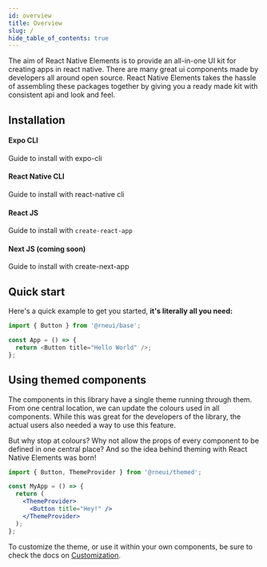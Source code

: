 ```yaml
---
id: overview
title: Overview
slug: /
hide_table_of_contents: true
---
```



<div className="admonition admonition-info alert alert--info">
  <div className="admonition-content">
    The aim of React Native Elements is to provide an all-in-one UI kit for
    creating apps in react native. There are many great ui components made by
    developers all around open source. React Native Elements takes the hassle of
    assembling these packages together by giving you a ready made kit with
    consistent api and look and feel.
  </div>
</div>

## Installation

<div class="container" style={{ padding: 0 }}>
  <div class="row is-multiline">
    <div class="col col--6">
      <Link
        class="card "
        to="docs/installation#using-expo"
        style={{ height: '100%' }}
      >
        <div class="card__body position-relative">
          <h4>
            Expo CLI
            <SiExpo class="card__icon" />
          </h4>
          <p>Guide to install with expo-cli</p>
        </div>
      </Link>
    </div>
    <div class="col col--6">
      <Link class="card " to="docs/installation" style={{ height: '100%' }}>
        <div class="card__body  position-relative">
          <h4>
            React Native CLI <SiReact class="card__icon" />
          </h4>
          <p>Guide to install with react-native cli</p>
        </div>
      </Link>
    </div>
    <div class="col col--6">
      <Link
        class="card "
        to="docs/installation#using-on-web"
        style={{ height: '100%' }}
      >
        <div class="card__body position-relative">
          <h4>
            React JS <SiReact class="card__icon" />
          </h4>
          <p>
            Guide to install with <code>create-react-app</code>
          </p>
        </div>
      </Link>
    </div>
    <div class="col col--6">
      <Link class="card " to="#" style={{ height: '100%' }}>
        <div class="card__body position-relative">
          <h4>
            Next JS (coming soon) <SiNextdotjs class="card__icon" />
          </h4>
          <p>Guide to install with create-next-app</p>
        </div>
      </Link>
    </div>
  </div>
</div>

## Quick start

Here's a quick example to get you started, **it's literally all you need:**

```ts
import { Button } from '@rneui/base';

const App = () => {
  return <Button title="Hello World" />;
};
```

## Using themed components

The components in this library have a single theme running through them. From
one central location, we can update the colours used in all components. While
this was great for the developers of the library, the actual users also needed a
way to use this feature.

But why stop at colours? Why not allow the props of every component to be
defined in one central place? And so the idea behind theming with React Native
Elements was born!

```jsx
import { Button, ThemeProvider } from '@rneui/themed';

const MyApp = () => {
  return (
    <ThemeProvider>
      <Button title="Hey!" />
    </ThemeProvider>
  );
};
```

To customize the theme, or use it within your own components, be sure to check
the docs on [Customization](https://reactnativeelements.com/docs/customizing).
